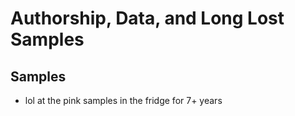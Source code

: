 # Authorship, Data, and Long Lost Samples

## Samples
* lol at the pink samples in the fridge for 7+ years
